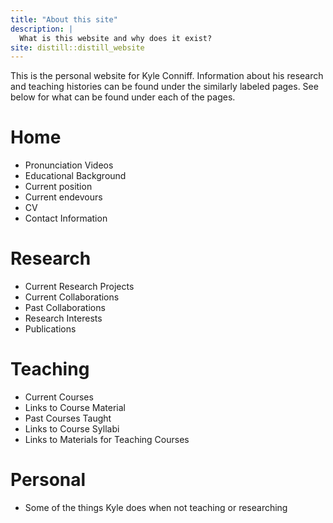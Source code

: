```yaml
---
title: "About this site"
description: |
  What is this website and why does it exist?
site: distill::distill_website
---
```


<p>
This is the personal website for Kyle Conniff.  Information about his research and teaching histories can be found under the similarly labeled pages.  See below for what can be found under each of the pages.
</p>


<h1>
Home
</h1>
<p>
    <ul>
    <li>Pronunciation Videos</li>
    <li>Educational Background</li>
    <li>Current position</li>
    <li>Current endevours</li>
    <li>CV</li>
    <!-- <li>Link to Educational Site</li> 
    <li>Link to YouTube</li> -->
    <li>Contact Information</li>
  </ul>
</p>

<h1>
Research
</h1>
<p>
    <ul>
    <li>Current Research Projects</li>
    <li>Current Collaborations</li>
    <li>Past Collaborations</li>
    <li>Research Interests</li>
    <li>Publications</li>
  </ul>
</p>

<h1>
Teaching
</h1>
<p>
    <ul>
    <li>Current Courses</li>
    <li>Links to Course Material</li>
    <li>Past Courses Taught</li>
    <li>Links to Course Syllabi</li>
    <li>Links to Materials for Teaching Courses</li>
  </ul>
</p>

<h1>
Personal
</h1>
<p>
    <ul>
    <li>Some of the things Kyle does when not teaching or researching</li>
  </ul>
</p>

